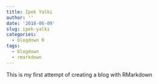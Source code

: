 ```yaml
---
title: Ipek Yalki
author: ''
date: '2018-06-09'
slug: ipek-yalki
categories:
  - blogdown R
tags:
  - blogdown
  - rmarkdown
---
```


This is my first attempt of creating a blog with RMarkdown
